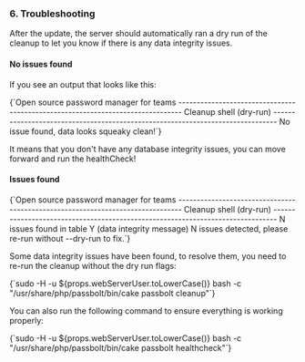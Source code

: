 
### 6. Troubleshooting

After the update, the server should automatically ran a dry run of the cleanup to let you know if there is any data integrity issues.

#### No issues found
If you see an output that looks like this:

<CodeBlock>
{`Open source password manager for teams
-------------------------------------------------------------------------------
Cleanup shell (dry-run)
-------------------------------------------------------------------------------
No issue found, data looks squeaky clean!`}
</CodeBlock>

It means that you don't have any database integrity issues, you can move forward and run the healthCheck!

#### Issues found

<CodeBlock>
  {`Open source password manager for teams
-------------------------------------------------------------------------------
Cleanup shell (dry-run)
-------------------------------------------------------------------------------
N issues found in table Y (data integrity message)
N issues detected, please re-run without --dry-run to fix.`}
</CodeBlock>

Some data integrity issues have been found, to resolve them, you need to re-run the cleanup without the dry run flags:

<CodeBlock>
  {`sudo -H -u ${props.webServerUser.toLowerCase()} bash -c "/usr/share/php/passbolt/bin/cake passbolt cleanup"`}
</CodeBlock>

You can also run the following command to ensure everything is working properly:

<CodeBlock>
    {`sudo -H -u ${props.webServerUser.toLowerCase()} bash -c "/usr/share/php/passbolt/bin/cake passbolt healthcheck"`}
</CodeBlock>
